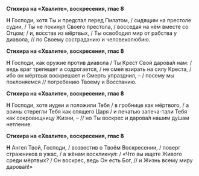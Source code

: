 **Стихира на «Хвалите», воскресения, глас 8**

**Н** Господи, хотя Ты и предстал перед Пилатом, / сидящим на престоле судии, / Ты не покинул Своего престола, / восседая на нём вместе со Отцом; / и, восстав из мёртвых, / Ты освободил мир от рабства у диавола, // по Своему состраданию и человеколюбию.

**Стихира на «Хвалите», воскресения, глас 8**

**Н** Господи, как оружие против диавола / Ты Крест Свой дарова́л нам: / ведь враг трепещет и содрогается, / не смея взирать на силу Креста, / ибо он мёртвых воскрешает и Смерть упразднил, – / посему мы поклоняемся // погребению Твоему и Восстанию.

**Стихира на «Хвалите», воскресения, глас 8**

**Н** Господи, хотя иудеи и положили Тебя / в гробнице как мёртвого, / а воины стерегли Тебя как спящего Царя / и печатью запеча-тали Тебя как сокровищницу Жизни, – // но Ты воскрес и дарова́л нашим ду́шам нетление.

**Стихира на «Хвалите», воскресения, глас 8**

**Н** Ангел Твой, Господи, / возвестив о Твоём Воскресении, / поверг стражников в ужас, / а жёнам воскликнул: / «Что вы ищете Живого среди мёртвых? / Он воскрес, ведь Он есть Бог, // и Жизнь всему миру дарова́л!»
